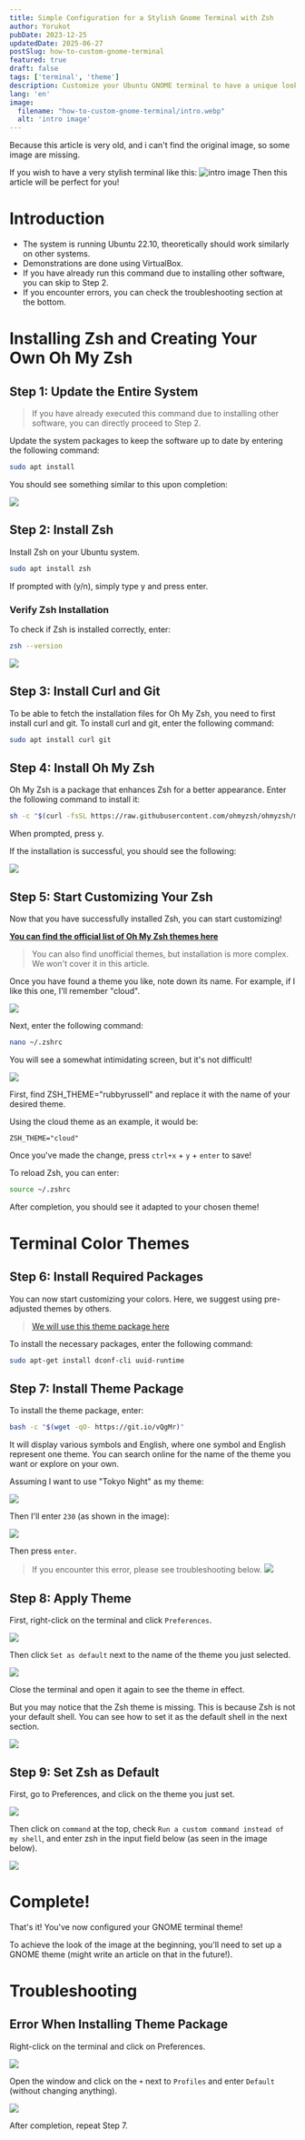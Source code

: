 ```yaml
---
title: Simple Configuration for a Stylish Gnome Terminal with Zsh
author: Yorukot
pubDate: 2023-12-25
updatedDate: 2025-06-27
postSlug: how-to-custom-gnome-terminal
featured: true
draft: false
tags: ['terminal', 'theme']
description: Customize your Ubuntu GNOME terminal to have a unique look using Zsh and Oh My Zsh.
lang: 'en'
image:
  filename: "how-to-custom-gnome-terminal/intro.webp"
  alt: 'intro image'
---
```


<Alert type="info">
Because this article is very old, and i can't find the original image, so some image are missing.
</Alert>

If you wish to have a very stylish terminal like this:
![intro image](../../../assets/blog/how-to-custom-gnome-terminal/intro.webp)
Then this article will be perfect for you!

# Introduction

- The system is running Ubuntu 22.10, theoretically should work similarly on other systems.
- Demonstrations are done using VirtualBox.
- If you have already run this command due to installing other software, you can skip to Step 2.
- If you encounter errors, you can check the troubleshooting section at the bottom.

# Installing Zsh and Creating Your Own Oh My Zsh

## Step 1: Update the Entire System

> If you have already executed this command due to installing other software, you can directly proceed to Step 2.

Update the system packages to keep the software up to date by entering the following command:

```bash
sudo apt install
```

You should see something similar to this upon completion:

![](https://i.imgur.com/xyN5XY2.webp)

## Step 2: Install Zsh

Install Zsh on your Ubuntu system.

```bash
sudo apt install zsh
```

If prompted with (y/n), simply type y and press enter.

### Verify Zsh Installation

To check if Zsh is installed correctly, enter:

```bash
zsh --version
```

![](https://i.imgur.com/xyN5XY2.webp)

## Step 3: Install Curl and Git

To be able to fetch the installation files for Oh My Zsh, you need to first install curl and git. To install curl and git, enter the following command:

```bash
sudo apt install curl git
```

## Step 4: Install Oh My Zsh

Oh My Zsh is a package that enhances Zsh for a better appearance. Enter the following command to install it:

```bash
sh -c "$(curl -fsSL https://raw.githubusercontent.com/ohmyzsh/ohmyzsh/master/tools/install.sh)"
```

When prompted, press y.

If the installation is successful, you should see the following:

![](https://i.imgur.com/zP8EMvC.webp)

## Step 5: Start Customizing Your Zsh

Now that you have successfully installed Zsh, you can start customizing!

[**You can find the official list of Oh My Zsh themes here**](https://github.com/ohmyzsh/ohmyzsh/wiki/Themes)

> You can also find unofficial themes, but installation is more complex. We won't cover it in this article.

Once you have found a theme you like, note down its name. For example, if I like this one, I'll remember "cloud".

![](https://i.imgur.com/mORlwfs.webp)

Next, enter the following command:

```bash
nano ~/.zshrc
```

You will see a somewhat intimidating screen, but it's not difficult!

![](https://i.imgur.com/EI2mg4F.webp)

First, find ZSH_THEME="rubbyrussell" and replace it with the name of your desired theme.

Using the cloud theme as an example, it would be:

`ZSH_THEME="cloud"`

Once you've made the change, press `ctrl+x` + `y` + `enter` to save!

To reload Zsh, you can enter:

```bash
source ~/.zshrc
```

After completion, you should see it adapted to your chosen theme!

# Terminal Color Themes

## Step 6: Install Required Packages

You can now start customizing your colors. Here, we suggest using pre-adjusted themes by others.

> [We will use this theme package here](https://github.com/Gogh-Co/Gogh)

To install the necessary packages, enter the following command:

```bash
sudo apt-get install dconf-cli uuid-runtime
```

## Step 7: Install Theme Package

To install the theme package, enter:

```bash
bash -c "$(wget -qO- https://git.io/vQgMr)"
```

It will display various symbols and English, where one symbol and English represent one theme. You can search online for the name of the theme you want or explore on your own.

Assuming I want to use "Tokyo Night" as my theme:

![](https://i.imgur.com/HPqe3j2.webp)

Then I'll enter `230` (as shown in the image):

![](https://i.imgur.com/xBbMqnr.webp)

Then press `enter`.

> If you encounter this error, please see troubleshooting below. ![](https://i.imgur.com/AVFdyQ6.webp)

## Step 8: Apply Theme

First, right-click on the terminal and click `Preferences`.

![](https://i.imgur.com/Ninvspx.webp)

Then click `Set as default` next to the name of the theme you just selected.

![](https://i.imgur.com/r63e1TY.webp)

Close the terminal and open it again to see the theme in effect.

But you may notice that the Zsh theme is missing. This is because Zsh is not your default shell. You can see how to set it as the default shell in the next section.

![](https://i.imgur.com/r63e1TY.webp)

## Step 9: Set Zsh as Default

First, go to Preferences, and click on the theme you just set.

![](https://i.imgur.com/SEiDkEm.webp)

Then click on `command` at the top, check `Run a custom command instead of my shell`, and enter zsh in the input field below (as seen in the image below).

![](https://i.imgur.com/xLvSk4n.webp)

# Complete!

That's it! You've now configured your GNOME terminal theme!

To achieve the look of the image at the beginning, you'll need to set up a GNOME theme (might write an article on that in the future!).

# Troubleshooting

## Error When Installing Theme Package

Right-click on the terminal and click on Preferences.

![](https://i.imgur.com/Ninvspx.webp)

Open the window and click on the `+` next to `Profiles` and enter `Default` (without changing anything).

![](https://i.imgur.com/R5hCUNc.webp)

After completion, repeat Step 7.
